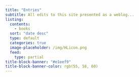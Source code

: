 ```yaml
---
title: "Entries"
subtitle: All edits to this site presented as a weblog...
listing:
  contents:
    - books
  sort: "date desc"
  type: default
  categories: true
  image-placeholder: /img/HLicon.png
  feed:
    type: partial
title-block-banner: "#e1eef9"
title-block-banner-color: rgb(55, 58, 60)
---
```


<link rel="stylesheet" href="https://fonts.googleapis.com/css?family=Alice|Open+Sans:400,300,700">
<style>
.navbar {
	border-bottom: 1px solid #dee2e6
}
.quarto-title-banner {
	border-bottom: 1px solid #dee2e6;
}

.title {
  font-family: Alice, Georgia, serif;
  font-size: 49px;
  font-weight: 400;
}

#quarto-document-content {
	background: rgb(247,249,251);
	border: 1px solid #dee2e6;
}

#quarto-content {border-top: 1px solid #dee2e6;}

div.metadata {margin-left: 1em;}

footer {border-top: 1px solid #dee2e6;}
</style>
